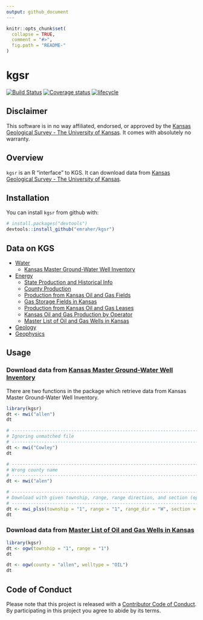 ```yaml
---
output: github_document
---
```


<!-- README.md is generated from README.Rmd. Please edit that file -->

```r
knitr::opts_chunk$set(
  collapse = TRUE,
  comment = "#>",
  fig.path = "README-"
)
```

# kgsr

[![Build Status](https://travis-ci.org/emraher/kgsr.svg?branch=master)](https://travis-ci.org/emraher/kgsr)
[![Coverage status](https://coveralls.io/repos/github/emraher/kgsr/badge.svg)](https://coveralls.io/r/emraher/kgsr?branch=master)
[![lifecycle](https://img.shields.io/badge/lifecycle-experimental-orange.svg)](https://www.tidyverse.org/lifecycle/#experimental)

## Disclaimer

This software is in no way affiliated, endorsed, or approved by the [Kansas Geological Survey - The University of Kansas](http://www.kgs.ku.edu/). It comes with absolutely no warranty.


## Overview

`kgsr` is an R "interface" to KGS. It can download data from [Kansas Geological Survey - The University of Kansas](http://www.kgs.ku.edu/).



## Installation

You can install `kgsr` from github with:

```r
# install.packages("devtools")
devtools::install_github("emraher/kgsr")
```

## Data on KGS

* [Water](http://www.kgs.ku.edu/Hydro/hydroIndex.html)
    * [Kansas Master Ground-Water Well Inventory](http://hercules.kgs.ku.edu/geohydro/master_well/index.cfm)
* [Energy](http://www.kgs.ku.edu/PRS/petroIndex.html)
    * [State Production and Historical Info](http://www.kgs.ku.edu/PRS/petro/state.html)
    * [County Production](http://www.kgs.ku.edu/PRS/petro/interactive.html)
    * [Production from Kansas Oil and Gas Fields](http://www.kgs.ku.edu/Magellan/Field/index.html)
    * [Gas Storage Fields in Kansas](http://chasm.kgs.ku.edu/ords/oil.ogf4.GasStorage)
    * [Production from Kansas Oil and Gas Leases](http://www.kgs.ku.edu/Magellan/Field/lease.html)
    * [Kansas Oil and Gas Production by Operator](http://www.kgs.ku.edu/Magellan/Field/operators.html)
    * [Master List of Oil and Gas Wells in Kansas](http://www.kgs.ku.edu/Magellan/Qualified/index.html)
* [Geology](http://www.kgs.ku.edu/General/geologyIndex.html)
* [Geophysics](http://www.kgs.ku.edu/Geophysics/esIndex.html)

## Usage 

### Download data from [Kansas Master Ground-Water Well Inventory](http://hercules.kgs.ku.edu/geohydro/master_well/index.cfm)

There are two functions in the package which retrieve data from Kansas Master Ground-Water Well Inventory.

```r
library(kgsr)
dt <- mwi("allen")
dt

# -----------------------------------------------------------------------------
# Ignoring unmatched file
# -----------------------------------------------------------------------------
dt <- mwi("Cowley")
dt

# -----------------------------------------------------------------------------
# Wrong county name
# -----------------------------------------------------------------------------
dt <- mwi("alen")

# -----------------------------------------------------------------------------
# Download with given township, range, range direction, and section (optional).
# -----------------------------------------------------------------------------
dt <- mwi_plss(township = "1", range = "1", range_dir = "W", section = "1", unmatched = TRUE)
dt
```

### Download data from [Master List of Oil and Gas Wells in Kansas](http://www.kgs.ku.edu/Magellan/Qualified/index.html)
```r
library(kgsr)
dt <- ogw(township = "1", range = "1")
dt

dt <- ogw(county = "allen", welltype = "OIL")
dt
```

## Code of Conduct
Please note that this project is released with a [Contributor Code of Conduct](CODE_OF_CONDUCT.md). By participating in this project you agree to abide by its terms.
